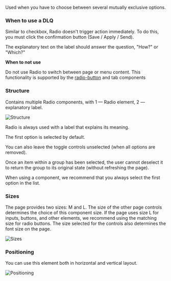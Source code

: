 Used when you have to choose between several mutually exclusive options.

### When to use a DLQ

Similar to checkbox, Radio doesn't trigger action immediately. To do this, you must click the confirmation button (Save / Apply / Send).

The explanatory text on the label should answer the question, "How?" or "Which?"

**When to not use**

Do not use Radio to switch between page or menu content. This functionality is supported by the [radio-button](https://gravity-ui.com/design/guides/radio-button) and tab components

### Structure

Contains multiple Radio components, with 1 — Radio element, 2 — explanatory label.

![Structure](/static/images/design/RadioGroup/Structure.png)

Radio is always used with a label that explains its meaning.

The first option is selected by default.

You can also leave the toggle controls unselected (when all options are removed).

Once an item within a group has been selected, the user cannot deselect it to return the group to its original state (without refreshing the page).

When using a component, we recommend that you always select the first option in the list.

### Sizes

The page provides two sizes: M and L. The size of the other page controls determines the choice of this component size. If the page uses size L for inputs, buttons, and other elements, we recommend using the matching size for radio buttons. The size selected for the controls also determines the font size on the page.

![Sizes](/static/images/design/RadioGroup/Sizes.png)

### Positioning

You can use this element both in horizontal and vertical layout.

![Positioning](/static/images/design/RadioGroup/Positioning.png)

